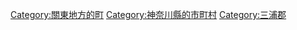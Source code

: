 {{Commonscat|Hayama, Kanagawa}}
{{Catmore}}

{{DEFAULTSORT:Hayama}}
[[Category:關東地方的町|Category:關東地方的町]]
[[Category:神奈川縣的市町村|Category:神奈川縣的市町村]]
[[Category:三浦郡|Category:三浦郡]]